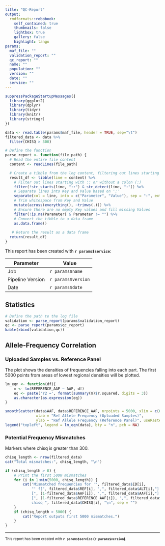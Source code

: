 ---
title: "QC-Report"
output:
  rmdformats::robobook:
    self_contained: true
    thumbnails: false
    lightbox: true
    gallery: false
    highlight: tango
params:
  maf_file: ""
  validation_report: ""
  qc_report: ""
  name: ""
  population: ""
  version: ""
  date: ""
  service: ""
---

```{r setup, echo=FALSE, include=FALSE}
suppressPackageStartupMessages({
  library(ggplot2)
  library(dplyr)
  library(tidyr)
  library(knitr) 
  library(stringr)  
})
```

```{r echo=FALSE}
data <- read.table(params$maf_file, header = TRUE, sep="\t")
filtered_data <- data %>%
  filter(CHISQ > 300)

# Define the function
parse_report <- function(file_path) {
  # Read the entire file content
  content <- readLines(file_path)

  # Create a tibble from the log content, filtering out lines starting with :: and those without ':'
  result_df <- tibble(line = content) %>%
    # Filter out lines starting with :: or without a colon (:)
    filter(!str_starts(line, "::") & str_detect(line, ":")) %>%
    # Separate lines into Key and Value based on ':'
    separate(col = line, into = c("Parameter", "Value"), sep = ":", extra = "merge") %>%
    # Trim whitespace from Key and Value
    mutate(across(everything(), ~trimws(.))) %>%
    # Ensure there are no empty Key values and fill missing Values
    filter(!is.na(Parameter) & Parameter != "") %>%
    # Convert the tibble to a data frame
    as.data.frame()
  
   # Return the result as a data frame
  return(result_df)
}
```
This report has been created with **`r params$service`**:

| Parameter        | Value                       |
|------------------|-----------------------------|
| Job              | `r params$name`            |
| Pipeline Version | `r params$version`          |
| Date             | `r params$date`             |

## Statistics
```{r echo=FALSE, warning=FALSE}
# Define the path to the log file
validation <- parse_report(params$validation_report)
qc <- parse_report(params$qc_report)
kable(rbind(validation,qc))

```

## Allele-Frequency Correlation

### Uploaded Samples vs. Reference Panel

The plot shows the densities of frequencies falling into each part. The first 5000 points from areas of lowest regional densities will be plotted.

```{r echo=FALSE}

lm_eqn <- function(df){
    m <- lm(REFERENCE_AAF ~ AAF, df)
    eq <- paste('r2 =', format(summary(m)$r.squared, digits = 3))
    as.character(as.expression(eq))
}

smoothScatter(data$AAF, data$REFERENCE_AAF, nrpoints = 5000, xlim = c(0, 1),
              xlab = "Ref Allele Frequency (Uploaded Samples)", 
              ylab = "Ref Allele Frequency (Reference Panel)", useRaster = TRUE)
legend("topleft", legend = lm_eqn(data), bty = "n", pch = NA)


```

### Potential Frequency Mismatches

Markers where chisq is greater than 300. 

```{r echo=FALSE}
chisq_length <- nrow(filtered_data)
cat("Total mismatches:", chisq_length, "\n")

if (chisq_length > 0) {
    # Print the first 5000 mismatches
    for (i in 1:min(5000, chisq_length)) {
        cat("Mismatched frequencies for '", filtered_data$ID[i], 
            "' f[", filtered_data$REF[i], ",", filtered_data$ALT[i],"] =
            [", (1-filtered_data$AAF[i]), ",", filtered_data$AAF[i],"] vs
            [", (1-filtered_data$REFERENCE_AAF[i]), ",", filtered_data$REFERENCE_AAF[i],"],
            chisq ", filtered_data$CHISQ[i], "\n", sep = "")
    }
    if (chisq_length > 5000) {
        cat("Report outputs first 5000 mismatches.")
    }
}
```

---

<small>
This report has been created with **`r params$service` (`r params$version`)**.
</small>